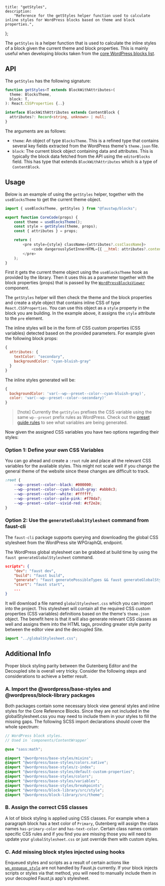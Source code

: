 	title: "getStyles",
	description:
		"Reference for the getStyles helper function used to calculate inline styles for WordPress blocks based on theme and block properties.",
};

The `getStyles` is a helper function that is used to calculate the inline styles of a block given the current theme and block properties. This is mainly useful when developing blocks taken from the [core WordPress blocks list](https://developer.wordpress.org/block-editor/reference-guides/core-blocks/).

## API

The `getStyles` has the following signature:

```ts
function getStyles<T extends BlockWithAttributes>(
  theme: BlocksTheme,
  block: T,
): React.CSSProperties {..}

interface BlockWithAttributes extends ContentBlock {
  attributes?: Record<string, unknown> | null;
}
```

The arguments are as follows:

- `theme`: An object of type `BlocksTheme`. This is a refined type that contains several key fields extracted from the WordPress theme's `theme.json` file.
- `block`: The current block object containing data and attributes. This is typically the block data fetched from the API using the `editorBlocks` field. This has type that extends `BlockWithAttributes` which is a type of `ContentBlock`.

## Usage

Below is an example of using the `getStyles` helper, together with the `useBlocksTheme` to get the current theme object.

```js
import { useBlocksTheme, getStyles } from "@faustwp/blocks";

export function CoreCode(props) {
	const theme = useBlocksTheme();
	const style = getStyles(theme, props);
	const { attributes } = props;

	return (
		<pre style={style} className={attributes?.cssClassName}>
			<code dangerouslySetInnerHTML={{ __html: attributes?.content ?? "" }} />
		</pre>
	);
}
```

First it gets the current theme object using the `useBlocksTheme` hook as provided by the library. Then it uses this as a parameter together with the block properties (props) that is passed by the [`WordPressBlocksViewer`](/docs/reference/wordpress-blocks-viewer) component.

The `getStyles` helper will then check the theme and the block properties and create a style object that contains inline CSS of type `React.CSSProperties`. You can use this object as a `style` property in the block you are building. In the example above, it assigns the `style` attribute to the `pre` element.

The inline styles will be in the form of CSS custom properties (CSS variables) detected based on the provided parameters. For example given the following block props:

```js
{
  attributes: {
    textColor: "secondary",
    backgroundColor: "cyan-bluish-gray"
  }
}
```

The inline styles generated will be:

```js
{
  backgroundColor: 'var(--wp--preset--color--cyan-bluish-gray)',
  color: 'var(--wp--preset--color--secondary)'
}
```

> [!note] Currently the `getStyles` prefixes the CSS variable using the same `wp--preset` prefix rules as WordPress. Check out the [preset guide rules](https://developer.wordpress.org/block-editor/how-to-guides/themes/theme-json/#presets) to see what variables are being generated.

Now given the assigned CSS variables you have two options regarding their styles:

### Option 1: Define your own CSS Variables

You can go ahead and create a `:root` rule and place all the relevant CSS variables for the available styles. This might not scale well if you change the general theme of the website since these changes are difficult to track.

```css
:root {
	--wp--preset--color--black: #000000;
	--wp--preset--color--cyan-bluish-gray: #abb8c3;
	--wp--preset--color--white: #ffffff;
	--wp--preset--color--pale-pink: #f78da7;
	--wp--preset--color--vivid-red: #cf2e2e;
}
```

### Option 2: Use the `generateGlobalStylesheet` command from faust-cli

The `faust-cli` package supports querying and downloading the global CSS stylesheet from the WordPress site WPGraphQL endpoint.

The WordPress global stylesheet can be grabbed at build time by using the `faust generateGlobalStylesheet` command.

```json title="package.json"
scripts": {
    "dev": "faust dev",
    "build": "faust build",
    "generate": "faust generatePossibleTypes && faust generateGlobalStylesheet",
    "start": "faust start",
    ...
}
```

It will download a file named `globalStylesheet.css` which you can import into the project. This stylesheet will contain all the required CSS custom properties (CSS variables) definitions based on the theme's `theme.json` object. The benefit here is that it will also generate relevant CSS classes as well and assigns them into the HTML tags, providing greater style parity between the editor view and the decoupled Site.

```js title="_app.js"
import "../globalStylesheet.css";
```

## Additional Info

Proper block styling parity between the Gutenberg Editor and the Decoupled site is overall very tricky. Consider the following steps and considerations to achieve a better result.

### A. Import the @wordpress/base-styles and @wordpress/block-library packages

Both packages contain some necessary block view general styles and inline styles for the Core Reference Blocks. Since they are not included in the globalStylesheet.css you may need to include them in your styles to fill the missing gaps. The following SCSS import declarations should cover the whole spectrum:

```scss title="_block.scss"
// WordPress block styles.
// Used in `components/ContentWrapper`

@use "sass:math";

@import "@wordpress/base-styles/mixins";
@import "@wordpress/base-styles/colors.native";
@import "@wordpress/base-styles/z-index";
@import "@wordpress/base-styles/default-custom-properties";
@import "@wordpress/base-styles/colors";
@import "@wordpress/base-styles/variables";
@import "@wordpress/base-styles/breakpoints";
@import "@wordpress/block-library/src/style";
@import "@wordpress/block-library/src/theme";
```

### B. Assign the correct CSS classes

A lot of block styling is applied using CSS classes. For example when a paragraph block has a text color of `Primary`, Gutenberg will assign the class names `has-primary-color` and `has-text-color`. Certain class names contain specific CSS rules and if you find you are missing those you will need to update your `globalStylesheet.css` or just override them with custom styles.

### C. Add missing block styles injected using hooks

Enqueued styles and scripts as a result of certain actions like [`wp_enqueue_style`](https://developer.wordpress.org/reference/functions/wp_enqueue_style/) are not handled by Faust.js currently. If your block injects scripts or styles via that method, you will need to manually include them in your decoupled Faust.js app's stylesheet.
